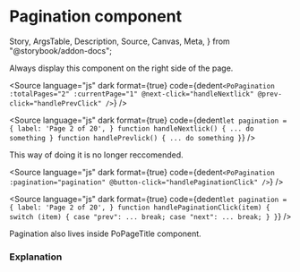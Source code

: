 # Pagination component

  Story,
  ArgsTable,
  Description,
  Source,
  Canvas,
  Meta,
} from "@storybook/addon-docs";



<Meta title="Components/Pagination" component={PoPagination} />

<Description of={PoPagination} />

Always display this component on the right side of the page.

<Canvas>
  <div class="po-flex po-justify-end">
    <Story id="components-pagination--pagination" />
  </div>
</Canvas>

<Source
  language="js"
  dark
  format={true}
  code={dedent`
    <PoPagination
      :totalPages="2"
      :currentPage="1"
      @next-click="handleNextlick"
      @prev-click="handlePrevClick"
      />
  `}
/>

<Source
  language="js"
  dark
  format={true}
  code={dedent`
    let pagination = {
        label: 'Page 2 of 20',
    }
    function handleNextlick() {
      ... do something
    }
    function handlePrevlick() {
      ... do something
    }
  `}
/>

This way of doing it is no longer reccomended.

<Source
  language="js"
  dark
  format={true}
  code={dedent`
    <PoPagination :pagination="pagination" @button-click="handlePaginationClick" />
  `}
/>

<Source
  language="js"
  dark
  format={true}
  code={dedent`
    let pagination = {
        label: 'Page 2 of 20',
    }
    function handlePaginationClick(item) {
      switch (item) {
        case "prev":
            ...
            break;
        case "next":
            ...
            break;
      }
    }
  `}
/>

Pagination also lives inside PoPageTitle component.

### Explanation

<ArgsTable of={PoPagination} />
